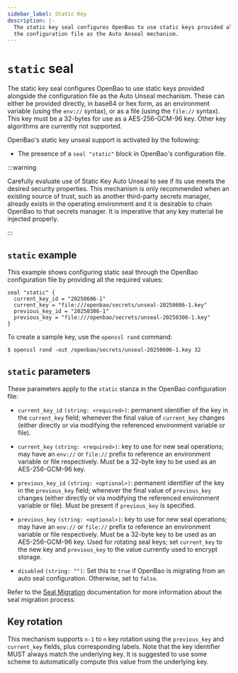 ```yaml
---
sidebar_label: Static Key
description: |-
  The static key seal configures OpenBao to use static keys provided alongside
  the configuration file as the Auto Anseal mechanism.
---
```

# `static` seal

The static key seal configures OpenBao to use static keys provided alongside
the configuration file as the Auto Unseal mechanism. These can either be provided
directly, in base64 or hex form, as an environment variable (using the `env://`
syntax), or as a file (using the `file://` syntax). This key must be a 32-bytes
for use as a AES-256-GCM-96 key. Other key algorithms are currently not
supported.

OpenBao's static key unseal support is activated by the following:

- The presence of a `seal "static"` block in OpenBao's configuration file.

:::warning

Carefully evaluate use of Static Key Auto Unseal to see if its use meets the
desired security properties. This mechanism is only recommended when an
existing source of trust, such as another third-party secrets manager, already
exists in the operating environment and it is desirable to chain OpenBao to
that secrets manager. It is imperative that any key material be injected
properly.

:::

## `static` example

This example shows configuring static seal through the OpenBao configuration
file by providing all the required values:

```hcl
seal "static" {
  current_key_id = "20250606-1"
  current_key = "file:///openbao/secrets/unseal-20250606-1.key"
  previous_key_id = "20250306-1"
  previous_key = "file:///openbao/secrets/unseal-20250306-1.key"
}
```

To create a sample key, use the `openssl rand` command:

```
$ openssl rand -out /openbao/secrets/unseal-20250606-1.key 32
```

## `static` parameters

These parameters apply to the `static` stanza in the OpenBao configuration
file:

- `current_key_id` `(string: <required>)`: permanent identifier of the key
  in the `current_key` field; whenever the final value of `current_key`
  changes (either directly or via modifying the referenced environment
  variable or file).

- `current_key` `(string: <required>)`: key to use for new seal operations;
  may have an `env://` or `file://` prefix to reference an environment
  variable or file respectively. Must be a 32-byte key to be used as an
  AES-256-GCM-96 key.

- `previous_key_id` `(string: <optional>)`: permanent identifier of the key
  in the `previous_key` field; whenever the final value of `previous_key`
  changes (either directly or via modifying the referenced environment
  variable or file). Must be present if `previous_key` is specified.

- `previous_key` `(string: <optional>)`: key to use for new seal operations;
  may have an `env://` or `file://` prefix to reference an environment
  variable or file respectively. Must be a 32-byte key to be used as an
  AES-256-GCM-96 key. Used for rotating seal keys; set `current_key` to the
  new key and `previous_key` to the value currently used to encrypt storage.

- `disabled` `(string: "")`: Set this to `true` if OpenBao is migrating from
  an auto seal configuration. Otherwise, set to `false`.

Refer to the [Seal Migration](/docs/concepts/seal#seal-migration)
documentation for more information about the seal migration process.

## Key rotation

This mechanism supports `n-1` to `n` key rotation using the `previous_key` and
`current_key` fields, plus corresponding labels. Note that the key identifier
MUST always match the underlying key. It is suggested to use some scheme to
automatically compute this value from the underlying key.
